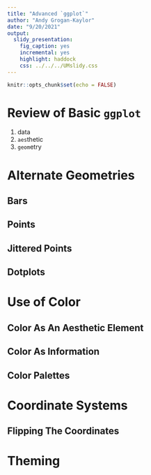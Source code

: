 ```yaml
---
title: "Advanced `ggplot`"
author: "Andy Grogan-Kaylor"
date: "9/20/2021"
output: 
  slidy_presentation: 
    fig_caption: yes
    incremental: yes
    highlight: haddock
    css: ../../../UMslidy.css
---
```


```r

knitr::opts_chunk$set(echo = FALSE)

```

# Review of Basic `ggplot`

1. data
2. `aes`thetic
3. `geom`etry

# Alternate Geometries

## Bars

## Points

## Jittered Points

## Dotplots

# Use of Color

## Color As An Aesthetic Element

## Color As Information

## Color Palettes

# Coordinate Systems

## Flipping The Coordinates

# Theming


